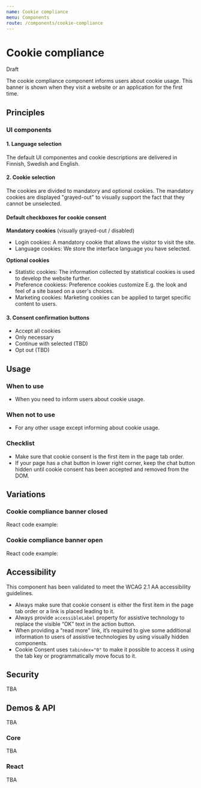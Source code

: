 ```yaml
---
name: Cookie compliance
menu: Components
route: /components/cookie-compliance
---
```




# Cookie compliance
<StatusLabel type="alert">Draft</StatusLabel>

<LargeParagraph>
  The cookie compliance component informs users about cookie usage. This banner is shown when they visit a website or an application for the first time.
</LargeParagraph>


## Principles

### UI components

#### 1. Language selection
The default UI componentes and cookie descriptions are delivered in Finnish, Swedish and English.

#### 2. Cookie selection
The cookies are divided to mandatory and optional cookies. The mandatory cookies are displayed "grayed-out" to visually support the fact that they cannot be unselected.

#### Default checkboxes for cookie consent

**Mandatory cookies** (visually grayed-out / disabled)

- Login cookies: A mandatory cookie that allows the visitor to visit the site.
- Language cookies: We store the interface language you have selected.

**Optional cookies**

- Statistic cookies: The information collected by statistical cookies is used to develop the website further.
- Preference cookiess: Preference cookies customize E.g. the look and feel of a site based on a user's choices.
- Marketing cookies: Marketing cookies can be applied to target specific content to users.

#### 3. Consent confirmation buttons
- Accept all cookies
- Only necessary
- Continue with selected (TBD)
- Opt out (TBD)


## Usage

### When to use
 - When you need to inform users about cookie usage. 

### When not to use
 - For any other usage except informing about cookie usage.

### Checklist
 - Make sure that cookie consent is the first item in the page tab order.
 - If your page has a chat button in lower right corner, keep the chat button hidden until cookie consent has been accepted and removed from the DOM.

## Variations

### Cookie compliance banner closed

React code example:

### Cookie compliance banner open

React code example:

## Accessibility

This component has been validated to meet the WCAG 2.1 AA accessibility guidelines.


- Always make sure that cookie consent is either the first item in the page tab order or a link is placed leading to it.
- Always provide `accessibleLabel` property for assistive technology to replace the visible “OK” text in the action button.
- When providing a “read more” link, it’s required to give some additional information to users of assistive technologies by using visually hidden components.
- Cookie Consent uses `tabindex="0"` to make it possible to access it using the tab key or programmatically move focus to it.

## Security

TBA

## Demos & API

TBA

### Core

TBA

### React

TBA